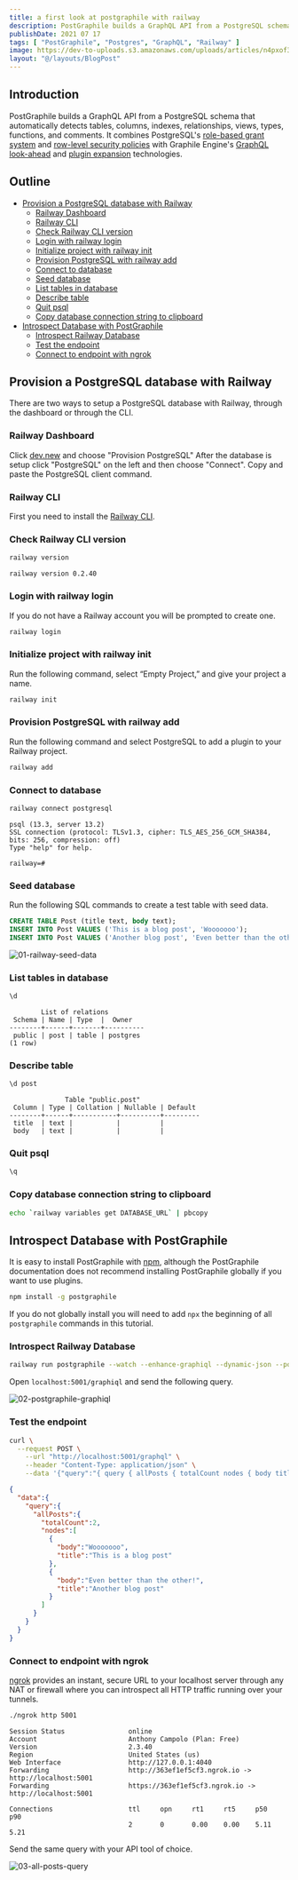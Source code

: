 ```yaml
---
title: a first look at postgraphile with railway
description: PostGraphile builds a GraphQL API from a PostgreSQL schema that automatically detects tables, columns, indexes, relationships, views, types, functions, and comments.
publishDate: 2021 07 17
tags: [ "PostGraphile", "Postgres", "GraphQL", "Railway" ]
image: https://dev-to-uploads.s3.amazonaws.com/uploads/articles/n4pxof36x7fdjvq0fwhd.jpeg
layout: "@/layouts/BlogPost"
---
```


## Introduction

PostGraphile builds a GraphQL API from a PostgreSQL schema that automatically detects tables, columns, indexes, relationships, views, types, functions, and comments. It combines PostgreSQL's [role-based grant system](https://www.postgresql.org/docs/current/static/user-manag.html) and [row-level security policies](https://www.postgresql.org/docs/current/static/ddl-rowsecurity.html) with Graphile Engine's [GraphQL look-ahead](https://www.graphile.org/graphile-build/look-ahead/) and [plugin expansion](https://www.graphile.org/graphile-build/plugins/) technologies.

## Outline

* [Provision a PostgreSQL database with Railway](#provision-a-postgresql-database-with-railway)
  * [Railway Dashboard](#railway-dashboard)
  * [Railway CLI](#railway-cli)
  * [Check Railway CLI version](#check-railway-cli-version)
  * [Login with railway login](#login-with-railway-login)
  * [Initialize project with railway init](#initialize-project-with-railway-init)
  * [Provision PostgreSQL with railway add](#provision-postgresql-with-railway-add)
  * [Connect to database](#connect-to-database)
  * [Seed database](#seed-database)
  * [List tables in database](#list-tables-in-database)
  * [Describe table](#describe-table)
  * [Quit psql](#quit-psql)
  * [Copy database connection string to clipboard](#copy-database-connection-string-to-clipboard)
* [Introspect Database with PostGraphile](#introspect-database-with-postgraphile)
  * [Introspect Railway Database](#introspect-railway-database)
  * [Test the endpoint](#test-the-endpoint)
  * [Connect to endpoint with ngrok](#connect-to-endpoint-with-ngrok)

## Provision a PostgreSQL database with Railway

There are two ways to setup a PostgreSQL database with Railway, through the dashboard or through the CLI.

### Railway Dashboard

Click [dev.new](https://dev.new) and choose "Provision PostgreSQL" After the database is setup click "PostgreSQL" on the left and then choose "Connect". Copy and paste the PostgreSQL client command.

### Railway CLI

First you need to install the [Railway CLI](https://docs.railway.app/cli/installation).

### Check Railway CLI version

```bash
railway version
```

```
railway version 0.2.40
```

### Login with railway login

If you do not have a Railway account you will be prompted to create one.

```bash
railway login
```

### Initialize project with railway init

Run the following command, select “Empty Project,” and give your project a name.

```bash
railway init
```

### Provision PostgreSQL with railway add

Run the following command and select PostgreSQL to add a plugin to your Railway project.

```bash
railway add
```

### Connect to database

```bash
railway connect postgresql
```

```
psql (13.3, server 13.2)
SSL connection (protocol: TLSv1.3, cipher: TLS_AES_256_GCM_SHA384, bits: 256, compression: off)
Type "help" for help.

railway=# 
```

### Seed database

Run the following SQL commands to create a test table with seed data.

```sql
CREATE TABLE Post (title text, body text);
INSERT INTO Post VALUES ('This is a blog post', 'Wooooooo');
INSERT INTO Post VALUES ('Another blog post', 'Even better than the other!');
```

![01-railway-seed-data](https://dev-to-uploads.s3.amazonaws.com/uploads/articles/93pzypyfryw1oqx5rjt7.png)

### List tables in database

```bash
\d
```

```
        List of relations
 Schema | Name | Type  |  Owner   
--------+------+-------+----------
 public | post | table | postgres
(1 row)
```

### Describe table

```bash
\d post
```

```
              Table "public.post"
 Column | Type | Collation | Nullable | Default 
--------+------+-----------+----------+---------
 title  | text |           |          | 
 body   | text |           |          | 
```

### Quit psql

```bash
\q
```

### Copy database connection string to clipboard

```bash
echo `railway variables get DATABASE_URL` | pbcopy
```

## Introspect Database with PostGraphile

It is easy to install PostGraphile with [npm](https://docs.npmjs.com/getting-started/installing-node), although the PostGraphile documentation does not recommend installing PostGraphile globally if you want to use plugins.

```bash
npm install -g postgraphile
```

If you do not globally install you will need to add `npx` the beginning of all `postgraphile` commands in this tutorial.

### Introspect Railway Database

```bash
railway run postgraphile --watch --enhance-graphiql --dynamic-json --port 5001
```

Open `localhost:5001/graphiql` and send the following query.

![02-postgraphile-graphiql](https://dev-to-uploads.s3.amazonaws.com/uploads/articles/k67m0nstevn58dh85liy.png)

### Test the endpoint

```bash
curl \
  --request POST \
    --url "http://localhost:5001/graphql" \
    --header "Content-Type: application/json" \
    --data '{"query":"{ query { allPosts { totalCount nodes { body title } } } }"}'
```

```json
{
  "data":{
    "query":{
      "allPosts":{
        "totalCount":2,
        "nodes":[
          {
            "body":"Wooooooo",
            "title":"This is a blog post"
          },
          {
            "body":"Even better than the other!",
            "title":"Another blog post"
          }
        ]
      }
    }
  }
}
```

### Connect to endpoint with ngrok

[ngrok](https://ngrok.com/) provides an instant, secure URL to your localhost server through any NAT or firewall where you can introspect all HTTP traffic running over your tunnels.

```bash
./ngrok http 5001
```

```
Session Status                online
Account                       Anthony Campolo (Plan: Free)
Version                       2.3.40
Region                        United States (us)
Web Interface                 http://127.0.0.1:4040
Forwarding                    http://363ef1ef5cf3.ngrok.io -> http://localhost:5001
Forwarding                    https://363ef1ef5cf3.ngrok.io -> http://localhost:5001

Connections                   ttl     opn     rt1     rt5     p50     p90
                              2       0       0.00    0.00    5.11    5.21
```

Send the same query with your API tool of choice.

![03-all-posts-query](https://dev-to-uploads.s3.amazonaws.com/uploads/articles/xmdadlx9uykt31ie8k4x.png)
